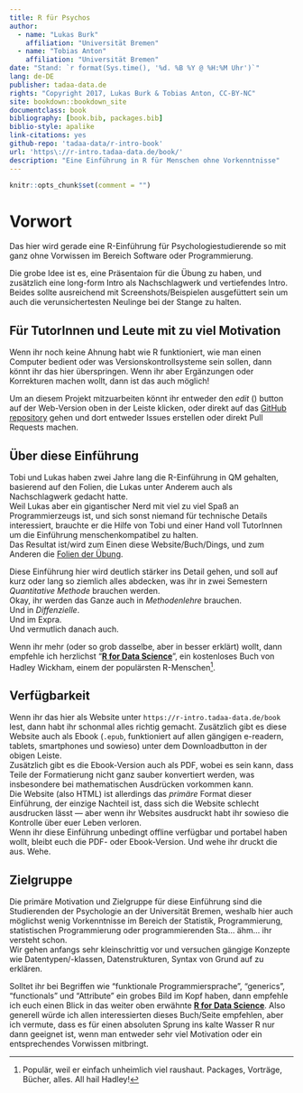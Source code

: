 ```yaml
---
title: R für Psychos
author:
  - name: "Lukas Burk"
    affiliation: "Universität Bremen"
  - name: "Tobias Anton"
    affiliation: "Universität Bremen"
date: "Stand: `r format(Sys.time(), '%d. %B %Y @ %H:%M Uhr')`"
lang: de-DE
publisher: tadaa-data.de
rights: "Copyright 2017, Lukas Burk & Tobias Anton, CC-BY-NC"
site: bookdown::bookdown_site
documentclass: book
bibliography: [book.bib, packages.bib]
biblio-style: apalike
link-citations: yes
github-repo: 'tadaa-data/r-intro-book'
url: 'https\://r-intro.tadaa-data.de/book/'
description: "Eine Einführung in R für Menschen ohne Vorkenntnisse"
---
```


```r
knitr::opts_chunk$set(comment = "")
```

# Vorwort {-}

Das hier wird gerade eine R-Einführung für Psychologiestudierende so mit ganz ohne Vorwissen im Bereich Software oder Programmierung.

Die grobe Idee ist es, eine Präsentaion für die Übung zu haben, und zusätzlich eine long-form Intro als Nachschlagwerk und vertiefendes Intro.  
Beides sollte ausreichend mit Screenshots/Beispielen ausgefüttert sein um auch die verunsichertesten Neulinge bei der Stange zu halten.

## Für TutorInnen und Leute mit zu viel Motivation {-}

Wenn ihr noch keine Ahnung habt wie R funktioniert, wie man einen Computer bedient oder was Versionskontrollsysteme sein sollen, dann könnt ihr das hier überspringen. Wenn ihr aber Ergänzungen oder Korrekturen machen wollt, dann ist das auch möglich!

Um an diesem Projekt mitzuarbeiten könnt ihr entweder den *edit* (<i class="fa fa-edit fa-lg"></i>) button auf der Web-Version oben in der Leiste klicken, oder direkt auf das [GitHub repository](https://github.com/tadaadata/r-intro-book) gehen und dort entweder Issues erstellen oder direkt Pull Requests machen.

## Über diese Einführung {-}

Tobi und Lukas haben zwei Jahre lang die R-Einführung in QM gehalten, basierend auf den Folien, die Lukas unter Anderem auch als Nachschlagwerk gedacht hatte.  
Weil Lukas aber ein gigantischer Nerd mit viel zu viel Spaß an Programmierzeugs ist, und sich sonst niemand für technische Details interessiert, brauchte er die Hilfe von Tobi und einer Hand voll TutorInnen um die Einführung menschenkompatibel zu halten.  
Das Resultat ist/wird zum Einen diese Website/Buch/Dings, und zum Anderen die [Folien der Übung](https://r-intro.tadaa-data.de/slides/).  

Diese Einführung hier wird deutlich stärker ins Detail gehen, und soll auf kurz oder lang so ziemlich alles abdecken, was ihr in zwei Semestern *Quantitative Methode* brauchen werden.  
Okay, ihr werden das Ganze auch in *Methodenlehre* brauchen.  
Und in *Diffenzielle*.  
Und im Expra.  
Und vermutlich danach auch. 

Wenn ihr mehr (oder so grob dasselbe, aber in besser erklärt) wollt, dann empfehle ich herzlichst "[**R for Data Science**](http://r4ds.had.co.nz/)", ein kostenloses Buch von Hadley Wickham, einem der populärsten R-Menschen^[Populär, weil er einfach unheimlich viel raushaut. Packages, Vorträge, Bücher, alles. All hail Hadley!].

## Verfügbarkeit {-}

Wenn ihr das hier als Website unter `https://r-intro.tadaa-data.de/book` lest, dann habt ihr schonmal alles richtig gemacht. Zusätzlich gibt es diese Website auch als Ebook (`.epub`, funktioniert auf allen gängigen e-readern, tablets, smartphones und sowieso) unter dem Downloadbutton in der obigen Leiste.  
Zusätzlich gibt es die Ebook-Version auch als PDF, wobei es sein kann, dass Teile der Formatierung nicht ganz sauber konvertiert werden, was insbesondere bei mathematischen Ausdrücken vorkommen kann.  
Die Website (also HTML) ist allerdings das *primäre* Format dieser Einführung, der einzige Nachteil ist, dass sich die Website schlecht ausdrucken lässt — aber wenn ihr Websites ausdruckt habt ihr sowieso die Kontrolle über euer Leben verloren.  
Wenn ihr diese Einführung unbedingt offline verfügbar und portabel haben wollt, bleibt euch die PDF- oder Ebook-Version. Und wehe ihr druckt die aus. Wehe.

## Zielgruppe {-}

Die primäre Motivation und Zielgruppe für diese Einführung sind die Studierenden der Psychologie an der Universität Bremen, weshalb hier auch möglichst wenig Vorkenntnisse im Bereich der Statistik, Programmierung, statistischen Programmierung oder programmierenden Sta… ähm… ihr versteht schon.  
Wir gehen anfangs sehr kleinschrittig vor und versuchen gängige Konzepte wie Datentypen/-klassen, Datenstrukturen, Syntax von Grund auf zu erklären.  

Solltet ihr bei Begriffen wie "funktionale Programmiersprache", "generics", "functionals" und "Attribute" ein grobes Bild im Kopf haben, dann empfehle ich euch einen Blick in das weiter oben erwähnte [**R for Data Science**](http://r4ds.had.co.nz/). Also generell würde ich allen interessierten dieses Buch/Seite empfehlen, aber ich vermute, dass es für einen absoluten Sprung ins kalte Wasser R nur dann geeignet ist, wenn man entweder sehr viel Motivation oder ein entsprechendes Vorwissen mitbringt.
